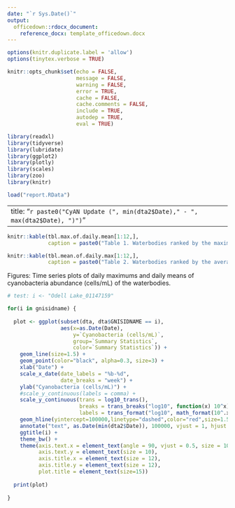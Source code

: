 ```yaml
---
date: "`r Sys.Date()`"
output: 
  officedown::rdocx_document:
    reference_docx: template_officedown.docx
---
```


```r
options(knitr.duplicate.label = 'allow')
options(tinytex.verbose = TRUE)

knitr::opts_chunk$set(echo = FALSE,
                      message = FALSE,
                      warning = FALSE,
                      error = TRUE,
                      cache = FALSE,
                      cache.comments = FALSE,
                      include = TRUE,
                      autodep = TRUE,
                      eval = TRUE)

library(readxl)
library(tidyverse)
library(lubridate)
library(ggplot2)
library(plotly)
library(scales)
library(zoo)
library(knitr)

load("report.RData")

```

---
title: "`r paste0("CyAN Update (", min(dta2$Date)," - ", max(dta2$Date), ")")`"
---

<!---BLOCK_LANDSCAPE_START--->

```r

knitr::kable(tbl.max.of.daily.mean[1:12,],
             caption = paste0("Table 1. Waterbodies ranked by the maximum daily mean of cyanobacteria abundance (cells/mL) that are above the WHO guideline (100,000 cells/mL) for cyanobacteria in recreational freshwater during the 7 days from ", as.Date(max(dta2$Date))-7, " to ",max(dta2$Date), ". The basin names and the dates associated with the maximum daily means are shown in the table."))

knitr::kable(tbl.mean.of.daily.max[1:12,],
             caption = paste0("Table 2. Waterbodies ranked by the average daily maximum of cyanobacteria abundance (cells/mL) that are above the WHO guideline (100,000 cells/mL) for cyanobacteria in recreational freshwater during the 7 days from ", as.Date(max(dta2$Date))-7, " to ",max(dta2$Date), ". The basin names are shown in the table."))

```

Figures: Time series plots of daily maximums and daily means of cyanobacteria abundance (cells/mL) of the waterbodies.

```r

# test: i <- "Odell Lake_01147159"

for(i in gnisidname) {
  
  plot <- ggplot(subset(dta, dta$GNISIDNAME == i),
                 aes(x=as.Date(Date), 
                     y=`Cyanobacteria (cells/mL)`,
                     group=`Summary Statistics`,
                     color=`Summary Statistics`)) +
    geom_line(size=1.5) +
    geom_point(color="black", alpha=0.3, size=3) +
    xlab("Date") +
    scale_x_date(date_labels = "%b-%d",
                 date_breaks = "week") +
    ylab("Cyanobacteria (cells/mL)") +
    #scale_y_continuous(labels = comma) +
    scale_y_continuous(trans = log10_trans(),
                       breaks = trans_breaks("log10", function(x) 10^x),
                       labels = trans_format("log10", math_format(10^.x))) +
    geom_hline(yintercept=100000,linetype="dashed",color="red",size=1.5) +
    annotate("text", as.Date(min(dta2$Date)), 100000, vjust = 1, hjust = 0,  label = "WHO Guideline") +
    ggtitle(i) +
    theme_bw() +
    theme(axis.text.x = element_text(angle = 90, vjust = 0.5, size = 10),
          axis.text.y = element_text(size = 10),
          axis.title.x = element_text(size = 12),
          axis.title.y = element_text(size = 12),
          plot.title = element_text(size=15))
  
  print(plot)
  
}

```

<!---BLOCK_LANDSCAPE_STOP--->